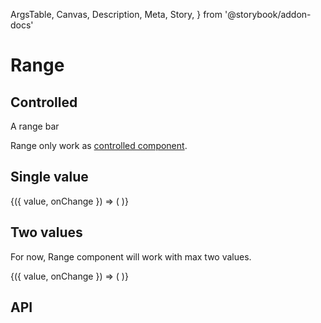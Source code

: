   ArgsTable,
  Canvas,
  Description,
  Meta,
  Story,
} from '@storybook/addon-docs'

<Meta title="Components/Data Entry/Range" component={Range} />

# Range

## Controlled

<Description>A range bar </Description>

Range only work as [controlled component](https://reactjs.org/docs/forms.html).

<Canvas>
  <Story name="Basic" height="200px">
    <Box mt={3}>
      <Range />
    </Box>
  </Story>
</Canvas>

## Single value

<Canvas>
  <Story name="Single value" height="150px">
    <Box mt={3}>
      <ControlValue value={[3]}>
        {({ value, onChange }) => (
          <Range value={value} min={0} max={10} onChange={onChange} />
        )}
      </ControlValue>
    </Box>
  </Story>
</Canvas>

## Two values

For now, Range component will work with max two values.

<Canvas>
  <Story name="Two values" height="150px">
    <Box mt={3}>
      <ControlValue value={[3, 8]}>
        {({ value, onChange }) => (
          <Range value={value} min={0} max={15} onChange={onChange} />
        )}
      </ControlValue>
    </Box>
  </Story>
</Canvas>

## API

<ArgsTable of={Range} />
